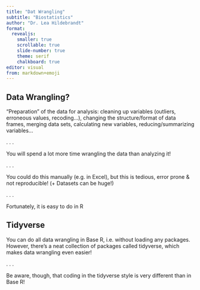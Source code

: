 ---
title: "Dat Wrangling"
subtitle: "Biostatistics"
author: "Dr. Lea Hildebrandt"
format: 
  revealjs:
    smaller: true
    scrollable: true
    slide-number: true
    theme: serif
    chalkboard: true
editor: visual
from: markdown+emoji
---

## Data Wrangling?

"Preparation" of the data for analysis: cleaning up variables (outliers, erroneous values, recoding...), changing the structure/format of data frames, merging data sets, calculating new variables, reducing/summarizing variables...

. . .

You will spend a lot more time wrangling the data than analyzing it!

. . .

You could do this manually (e.g. in Excel), but this is tedious, error prone & not reproducible! (+ Datasets can be huge!)

. . .

Fortunately, it is easy to do in R

## Tidyverse

You can do all data wrangling in Base R, i.e. without loading any packages. However, there's a neat collection of packages called tidyverse, which makes data wrangling even easier!

. . .

Be aware, though, that coding in the tidyverse style is very different than in Base R!
